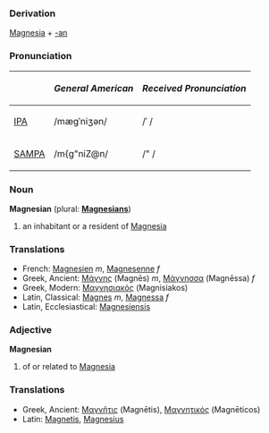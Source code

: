 ===Derivation===
[[Magnesia]] + [[-an]]

===Pronunciation===
{| border=1 cellpadding=5
! !! ''General American'' !! ''Received Pronunciation''
|-
| [[w:IPA|IPA]] || /mægˈniʒən/ || /ˈ /
|-
| [[w:SAMPA|SAMPA]] || /m{g"niZ@n/ || /" / 
|}

=== Noun ===
'''Magnesian''' (plural: '''[[Magnesians]]''')
# an inhabitant or a resident of [[Magnesia]]

===Translations===
*French: [[Magnesien]] ''m'', [[Magnesenne]] ''f''
*Greek, Ancient: [[Μάγνης]] (Magnēs) ''m'', [[Μάγνησσα]] (Magnēssa) ''f''
*Greek, Modern: [[Μαγνησιακός]] (Magnisiakos)
*Latin, Classical: [[Magnes]] ''m'', [[Magnessa]] ''f'' 
*Latin, Ecclesiastical: [[Magnesiensis]]

=== Adjective ===
'''Magnesian'''
# of or related to [[Magnesia]]

===Translations===
*Greek, Ancient:  [[Μαγνῆτις]] (Magnētis), [[Μαγνητικός]] (Magnēticos)
*Latin: [[Magnetis]], [[Magnesius]]